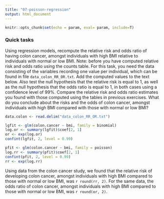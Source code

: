 ```yaml
---
title: "07-poisson-regression"
output: html_document
---
```



```r
knitr::opts_chunk$set(echo = param, eval= param, include=T)
```


### Quick tasks

Using regression models, recompute the relative risk and odds ratio of having colon cancer, amongst individuals with high BMI relative to individuals with normal or low BMI. Note: before you have computed relative risk and odds ratio using the counts table. For this task, you need the data consisting of the variables recording one value per individual, which can be found in file `data_colon_RR_OR.txt`. Add the computed values to the text below. Also test the null hypothesis that the relative risk is equal to 1, as well as the null hypothesis that the odds ratio is equal to 1, in both cases using a confidence level of 99%. Compare the relative risk and odds ratio estimates you found with those computed using the tables in previous exercises. What do you conclude about the risks and the odds of colon cancer, amongst individuals with high BMI compared with those with normal or low BMI?


```r

data.colon <- read.delim("data_colon_RR_OR.txt")
```

```r
lgfit <- glm(colon.cancer ~ bmi, family = binomial)
log.or <- summary(lgfit)$coef[2, 1]
or <- exp(log.or)
confint(lgfit, 2, level = 0.99)
```


```r
pfit <- glm(colon.cancer ~ bmi, family = poisson)
log.rr <- summary(pfit)$coef[2, 1]
confint(pfit, 2, level = 0.99)
rr <- exp(log.rr)
```

Using data from the colon cancer study, we found that the relative risk of developing colon cancer, amongst individuals with high BMI compared to those with normal or low BMI, was `r round(rr, 2)`. For the same data, the odds ratio of colon cancer, amongst individuals with high BMI compared to those with normal or low BMI, was `r round(or, 2)`.
